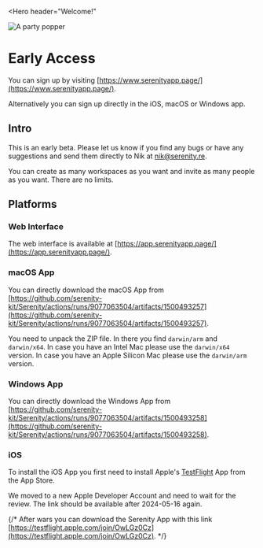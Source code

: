 
<Hero
  header="Welcome!"
>
  <Image
    className=""
    src={imageSrcEarlyAccess}
    alt="A party popper"
    width={896}
    height={512}
  />
</Hero>

# Early Access

You can sign up by visiting [https://www.serenityapp.page/](https://www.serenityapp.page/).

Alternatively you can sign up directly in the iOS, macOS or Windows app.

## Intro

This is an early beta. Please let us know if you find any bugs or have any suggestions and send them directly to Nik at nik@serenity.re.

You can create as many workspaces as you want and invite as many people as you want. There are no limits.

## Platforms

### Web Interface

The web interface is available at [https://app.serenityapp.page/](https://app.serenityapp.page/).

### macOS App

You can directly download the macOS App from [https://github.com/serenity-kit/Serenity/actions/runs/9077063504/artifacts/1500493257](https://github.com/serenity-kit/Serenity/actions/runs/9077063504/artifacts/1500493257).

You need to unpack the ZIP file. In there you find `darwin/arm` and `darwin/x64`. In case you have an Intel Mac please use the `darwin/x64` version. In case you have an Apple Silicon Mac please use the `darwin/arm` version.

### Windows App

You can directly download the Windows App from [https://github.com/serenity-kit/Serenity/actions/runs/9077063504/artifacts/1500493258](https://github.com/serenity-kit/Serenity/actions/runs/9077063504/artifacts/1500493258).

### iOS

To install the iOS App you first need to install Apple's [TestFlight](https://apps.apple.com/us/app/testflight/id899247664) App from the App Store.

We moved to a new Apple Developer Account and need to wait for the review. The link should be available after 2024-05-16 again.

{/* After wars you can download the Serenity App with this link [https://testflight.apple.com/join/OwLGz0Cz](https://testflight.apple.com/join/OwLGz0Cz). */}
